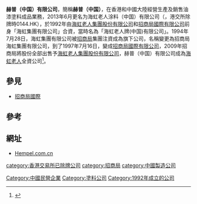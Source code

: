 '''赫普（中国）有限公司'''，簡稱'''赫普（中国）'''，在香港和中國大陸經營生產及銷售油漆塗料成品業務，2013年6月更名为海虹老人涂料（中国）有限公司（'''{{lang-en|Hempel (China) Limited}}'''，港交所除牌時0144.HK），於1992年由[[海虹老人集團股份有限公司|海虹老人集團股份有限公司]]和[[招商局國際有限公司|招商局國際有限公司]]前身「海虹集團有限公司」合資，當時名為「海虹老人牌(中国)有限公司」。1994年7月28日，海虹集團有限公司被[[招商局|招商局]]集團注資成為旗下公司，名稱變更為招商局海虹集團有限公司，到了1997年7月16日，變成[[招商局國際有限公司|招商局國際有限公司]]，2009年招商局將股份全部出售予[[海虹老人集團股份有限公司|海虹老人集團股份有限公司]]，赫普（中国）有限公司成為[[海虹老人|海虹老人]]全資公司<ref>{{Cite web |url=http://www.hempel.com.cn/zh-cn/about-hempel/history |title=海虹老人涂料（中国）有限公司事紀 |access-date=2012-11-28 |archive-date=2021-01-20 |archive-url=https://web.archive.org/web/20210120054815/https://www.hempel.com.cn/zh-CN/about-hempel/history |dead-url=no }}</REF>。

==參見==
* [[招商局國際|招商局國際]]

==參考==
{{REFLIST}}

==網址==
* [http://www.hempel.com.cn Hempel.com.cn] {{Wayback|url=http://www.hempel.com.cn/ |date=20180812072218 }}

[[category:香港交易所已除牌公司|category:香港交易所已除牌公司]]
[[category:招商局|category:招商局]]
[[Category:中國民營企業|Category:中國民營企業]]
[[category:中國製造公司|category:中國製造公司]]
[[Category:塗料公司|Category:塗料公司]]
[[Category:1992年成立的公司|Category:1992年成立的公司]]
